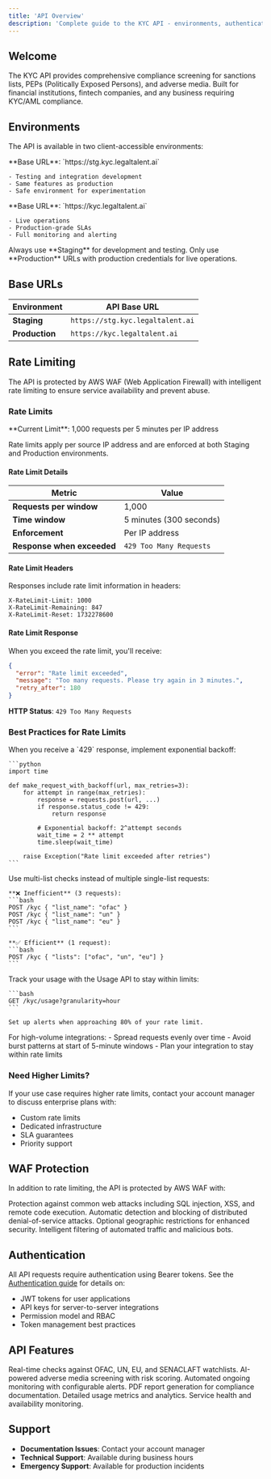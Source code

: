 ```yaml
---
title: 'API Overview'
description: 'Complete guide to the KYC API - environments, authentication, and rate limits'
---
```


## Welcome

The KYC API provides comprehensive compliance screening for sanctions lists, PEPs (Politically Exposed Persons), and adverse media. Built for financial institutions, fintech companies, and any business requiring KYC/AML compliance.

## Environments

The API is available in two client-accessible environments:

<CardGroup cols={2}>
  <Card title="Staging" icon="flask">
    **Base URL**: `https://stg.kyc.legaltalent.ai`
    
    - Testing and integration development
    - Same features as production
    - Safe environment for experimentation
  </Card>
  <Card title="Production" icon="rocket">
    **Base URL**: `https://kyc.legaltalent.ai`
    
    - Live operations
    - Production-grade SLAs
    - Full monitoring and alerting
  </Card>
</CardGroup>

<Warning>
  Always use **Staging** for development and testing. Only use **Production** URLs with production credentials for live operations.
</Warning>

## Base URLs

| Environment | API Base URL |
|------------|--------------|
| **Staging** | `https://stg.kyc.legaltalent.ai` |
| **Production** | `https://kyc.legaltalent.ai` |

## Rate Limiting

The API is protected by AWS WAF (Web Application Firewall) with intelligent rate limiting to ensure service availability and prevent abuse.

### Rate Limits

<Info>
  **Current Limit**: 1,000 requests per 5 minutes per IP address
</Info>

Rate limits apply per source IP address and are enforced at both Staging and Production environments.

#### Rate Limit Details

| Metric | Value |
|--------|-------|
| **Requests per window** | 1,000 |
| **Time window** | 5 minutes (300 seconds) |
| **Enforcement** | Per IP address |
| **Response when exceeded** | `429 Too Many Requests` |

#### Rate Limit Headers

Responses include rate limit information in headers:

```http
X-RateLimit-Limit: 1000
X-RateLimit-Remaining: 847
X-RateLimit-Reset: 1732278600
```

#### Rate Limit Response

When you exceed the rate limit, you'll receive:

```json
{
  "error": "Rate limit exceeded",
  "message": "Too many requests. Please try again in 3 minutes.",
  "retry_after": 180
}
```

**HTTP Status**: `429 Too Many Requests`

### Best Practices for Rate Limits

<AccordionGroup>
  <Accordion title="Implement Exponential Backoff">
    When you receive a `429` response, implement exponential backoff:
    
    ```python
    import time
    
    def make_request_with_backoff(url, max_retries=3):
        for attempt in range(max_retries):
            response = requests.post(url, ...)
            if response.status_code != 429:
                return response
            
            # Exponential backoff: 2^attempt seconds
            wait_time = 2 ** attempt
            time.sleep(wait_time)
        
        raise Exception("Rate limit exceeded after retries")
    ```
  </Accordion>
  
  <Accordion title="Batch Requests Efficiently">
    Use multi-list checks instead of multiple single-list requests:
    
    **❌ Inefficient** (3 requests):
    ```bash
    POST /kyc { "list_name": "ofac" }
    POST /kyc { "list_name": "un" }
    POST /kyc { "list_name": "eu" }
    ```
    
    **✅ Efficient** (1 request):
    ```bash
    POST /kyc { "lists": ["ofac", "un", "eu"] }
    ```
  </Accordion>
  
  <Accordion title="Monitor Usage Metrics">
    Track your usage with the Usage API to stay within limits:
    
    ```bash
    GET /kyc/usage?granularity=hour
    ```
    
    Set up alerts when approaching 80% of your rate limit.
  </Accordion>
  
  <Accordion title="Distribute Load">
    For high-volume integrations:
    - Spread requests evenly over time
    - Avoid burst patterns at start of 5-minute windows
    - Plan your integration to stay within rate limits
  </Accordion>
</AccordionGroup>

### Need Higher Limits?

If your use case requires higher rate limits, contact your account manager to discuss enterprise plans with:
- Custom rate limits
- Dedicated infrastructure
- SLA guarantees
- Priority support

## WAF Protection

In addition to rate limiting, the API is protected by AWS WAF with:

<CardGroup cols={2}>
  <Card title="OWASP Top 10 Protection" icon="shield-check">
    Protection against common web attacks including SQL injection, XSS, and remote code execution.
  </Card>
  <Card title="DDoS Mitigation" icon="shield-halved">
    Automatic detection and blocking of distributed denial-of-service attacks.
  </Card>
  <Card title="Geo-Filtering" icon="globe">
    Optional geographic restrictions for enhanced security.
  </Card>
  <Card title="Bot Protection" icon="robot">
    Intelligent filtering of automated traffic and malicious bots.
  </Card>
</CardGroup>

## Authentication

All API requests require authentication using Bearer tokens. See the [Authentication guide](/api-reference/auth) for details on:

- JWT tokens for user applications
- API keys for server-to-server integrations
- Permission model and RBAC
- Token management best practices

## API Features

<CardGroup cols={2}>
  <Card title="List Screening" icon="list-check" href="/api-reference/list-check">
    Real-time checks against OFAC, UN, EU, and SENACLAFT watchlists.
  </Card>
  <Card title="Adverse Media" icon="newspaper" href="/api-reference/adverse-media">
    AI-powered adverse media screening with risk scoring.
  </Card>
  <Card title="Watchlists" icon="radar" href="/api-reference/watchlists">
    Automated ongoing monitoring with configurable alerts.
  </Card>
  <Card title="Export & Reporting" icon="file-export" href="/api-reference/export">
    PDF report generation for compliance documentation.
  </Card>
  <Card title="Usage Tracking" icon="chart-line" href="/api-reference/usage">
    Detailed usage metrics and analytics.
  </Card>
  <Card title="Health Check" icon="heart-pulse" href="/api-reference/health">
    Service health and availability monitoring.
  </Card>
</CardGroup>

## Support

- **Documentation Issues**: Contact your account manager
- **Technical Support**: Available during business hours
- **Emergency Support**: Available for production incidents
